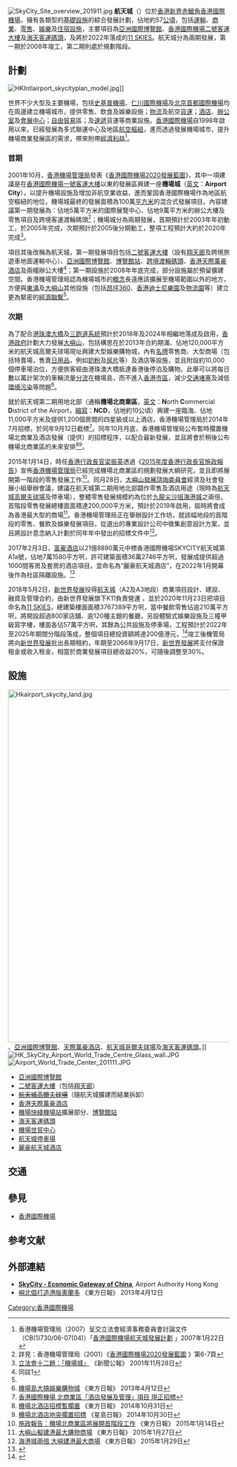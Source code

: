 {{Not|空港城市}}
{{noteTA
|T=航天城
|1=航天
}}
[[File:SkyCity_Site_overview_201911.jpg|right]]
'''航天城'''（{{lang-en|'''SkyCity'''}}）位於[[香港|香港]][[新界|新界]][[赤鱲角|赤鱲角]][[香港國際機場|香港國際機場]]，擁有各類型的[[基礎設施|基礎設施]]的綜合發展計劃，佔地約57[[公頃|公頃]]，包括[[運輸|運輸]]、[[商業|商業]]、[[零售|零售]]、[[娛樂|娛樂]]及[[住宿|住宿]][[設施|設施]]，主要項目為[[亞洲國際博覽館|亞洲國際博覽館]]、[[香港國際機場二號客運大樓|香港國際機場二號客運大樓]]及[[海天客運碼頭|海天客運碼頭]]，及將於2022年落成的[[11_SKIES|11 SKIES]]。航天城分為兩期發展，第一期於2008年竣工，第二期則處於規劃階段。

==計劃==
[[File:HKIntlairport_skycityplan_model.jpg|right]]]]

世界不少大型及主要機場，包括[[史基普機場|史基普機場]]、[[仁川國際機場|仁川國際機場]]及[[北京首都國際機場|北京首都國際機場]]均在周邊建立機場城市，提供零售、飲食及娛樂設施；[[物流|物流]]及航空[[貨運|貨運]]；[[酒店|酒店]]、[[辦公室|辦公室]]及[[香港會議展覽中心|會展中心]]；[[自由貿易|自由貿易]]區；及[[速遞|速遞]]貨運等商業設施。[[香港國際機場|香港國際機場]]自1998年啟用以來，已經發展為多式聯運中心及地區[[航空|航空]][[樞紐|樞紐]]，進而透過發展機場城市，提升機場商業發展區的需求，帶來附帶[[經濟|經濟]][[利益|利益]]<ref>香港機場管理局（2007）呈交立法會經濟事務委員會討論文件（CB(1)730/06-07(04)）「[http://www.legco.gov.hk/yr06-07/chinese/panels/es/papers/es0122cb1-730-4-c.pdf 香港國際機場航天城發展計劃] {{Wayback|url=http://www.legco.gov.hk/yr06-07/chinese/panels/es/papers/es0122cb1-730-4-c.pdf |date=20191030063856 }}」2007年1月22日</ref>。

=== 首期 ===
2001年10月，[[香港機場管理局|香港機場管理局]]發表《[[香港國際機場2020發展藍圖|香港國際機場2020發展藍圖]]》，其中一項建議是在[[香港國際機場一號客運大樓|香港國際機場一號客運大樓]]以東的發展區興建一座'''機場城'''（[[英文|英文]]：'''Airport City'''），以提升機場設施及增加非航空業收益，進而鞏固香港國際機場作為地區航空樞紐的地位，機場城最終的發展面積為100萬[[平方米|平方米]]的混合式發展項目。內容建議第一期發展為：佔地5萬平方米的國際展覽中心、佔地9萬平方米的辦公大樓及零售項目及跨境客運渡輪碼頭<ref>詳見：香港機場管理局（2001）《[http://www.hongkongairport.com/chi/aboutus/pdf/MP2020.pdf 香港國際機場2020發展藍圖] {{Wayback|url=http://www.hongkongairport.com/chi/aboutus/pdf/MP2020.pdf |date=20070128052835 }}》第6-7頁</ref>；機場城分為兩期發展，首期預計於2003年年初動工，於2005年完成，次期預計於2005後分期動工，整項工程預計大約於2020年完成<ref>[http://www.info.gov.hk/gia/general/200111/28/1128199.htm 立法會十二題：「機場城」] {{Wayback|url=http://www.info.gov.hk/gia/general/200111/28/1128199.htm |date=20191128141006 }} 《新聞公報》 2001年11月28日</ref>。

項目其後改稱為航天城，第一期發展項目包括[[香港國際機場二號客運大樓|二號客運大樓]]（設有[[翔天廊|翔天廊]]及跨境旅遊車地面運輸中心）、[[亞洲國際博覽館|亞洲國際博覽館]]、[[博覽館站|博覽館站]]、[[赤鱲角碼頭|跨境渡輪碼頭]]、[[香港天際萬豪酒店|香港天際萬豪酒店]]及兩幢辦公大樓<ref name="#1">同註1</ref>；第一期設施於2008年年底完成，部分設施屬於預留擴建空間。香港機場管理局認為機場城市的[[概念|概念]]長遠應該擴展至機場範圍以外的地方，方便與[[東涌_(香港)|東涌]]及[[大嶼山|大嶼山]]其他設施（包括[[昂坪360|昂坪360]]、[[香港迪士尼樂園|香港迪士尼樂園]]及[[物流園|物流園]]等）建立更為緊密的[[經濟|經濟]][[聯繫|聯繫]]<ref name="#1"/>。

=== 次期 ===
{{HK future infrastructure}}

為了配合[[港珠澳大橋|港珠澳大橋]]及[[三跑道系統|三跑道系統]]預計於2018年及2024年相繼地落成及啟用，[[香港政府|香港政府]]計劃大力發展[[大嶼山|大嶼山]]，包括構思在於2013年合約期滿、佔地120,000平方米的航天城高爾夫球場現址興建大型娛樂購物城，內有[[名牌|名牌]]零售商、大型商場（包括特賣場，售賣[[日用品|日用品]]，例如[[奶粉|奶粉]]及[[尿片|尿片]]等）及酒店等設施，並且附設約10,000個停車場泊位，方便旅客經由港珠澳大橋抵達香港後停泊及購物。此舉可以將每日數以萬計架次的車輛流量[[分流|分流]]在機場島，而不進入[[香港市區|香港市區]]，減少[[交通堵塞|交通堵塞]]及減低[[環境污染|環境污染]]等問題<ref>[http://orientaldaily.on.cc/cnt/news/20130412/00176_015.html 機場島大搞娛樂購物城] {{Wayback|url=http://orientaldaily.on.cc/cnt/news/20130412/00176_015.html |date=20191030081023 }} 《東方日報》 2013年4月12日</ref>。

就於航天城第二期用地北部（通稱'''機場北商業區'''，[[英文|英文]]：'''N'''orth '''C'''ommercial '''D'''istrict of the Airport，[[縮寫|縮寫]]：'''NCD'''，佔地約10公頃）興建一座臨海、佔地11,000平方米及提供1,200個房間的四星級或以上酒店，香港機場管理局於2014年7月招標，於同年9月12日截標<ref>[https://www.hongkongairport.com/chi/business/airport-authority/business-opportunities/1405562361804.html?invitation-to-tender 香港國際機場 北商業區「酒店發展及管理」項目 現正招標]</ref>。同年10月月底，香港機場管理局公布暫時擱置機場北商業及酒店發展（提供）的招標程序，以配合最新發展，並且將會於稍後公布機場北商業區的未來安排<ref>[http://orientaldaily.on.cc/cnt/news/20141031/00176_065.html 機場北酒店招標暫擱置] {{Wayback|url=http://orientaldaily.on.cc/cnt/news/20141031/00176_065.html |date=20191112194753 }} 《東方日報》 2014年10月31日</ref><ref>[https://hk.news.yahoo.com/%E6%A9%9F%E5%A0%B4%E5%8C%97%E9%85%92%E5%BA%97%E5%9C%B0%E7%AA%81%E6%93%B1%E7%BD%AE%E6%8B%9B%E6%A8%99-215636025.html 機場北酒店地突擱置招標] {{Wayback|url=https://hk.news.yahoo.com/%E6%A9%9F%E5%A0%B4%E5%8C%97%E9%85%92%E5%BA%97%E5%9C%B0%E7%AA%81%E6%93%B1%E7%BD%AE%E6%8B%9B%E6%A8%99-215636025.html |date=20190809010736 }} 《星島日報》 2014年10月30日</ref>。

2015年1月14日，時任[[香港行政長官|香港行政長官]][[梁振英|梁振英]]透過《[[2015年度香港行政長官施政報告|2015年度香港行政長官施政報告]]》宣佈[[香港機場管理局|香港機場管理局]]已經完成機場北商業區的規劃發展大綱研究，並且即將展開第一階段的零售發展工作<ref>[http://www.on.cc/hk/bkn/cnt/news/20150114/bkn-20150114113338011-0114_00822_001.html 施政報告：機場北商業區將展開首階段工作] 《東方日報》 2015年1月14日</ref>。同月28日，[[大嶼山發展諮詢委員會|大嶼山發展諮詢委員會]]經濟及社會發展小組舉辦會議，建議在航天城第二期用地北部闢作零售及酒店用途（現時為[[航天城高爾夫球場|航天城高爾夫球場]]及停車場），整體零售發展規模約為位於[[九龍|九龍]][[尖沙咀|尖沙咀]][[海港城|海港城]]之兩倍，首階段零售發展總樓面面積達200,000平方米，預計於2019年啟用，屆時將會成為香港最大型的商場<ref>[http://orientaldaily.on.cc/cnt/news/20150127/00176_046.html 大嶼山擬建港最大購物商場] {{Wayback|url=http://orientaldaily.on.cc/cnt/news/20150127/00176_046.html |date=20191030042308 }} 《東方日報》 2015年1月27日</ref>。香港機場管理局正在舉辦設計工作坊，就該幅地段的首階段的零售、餐飲及娛樂發展項目，從選出的專業設計公司中徵集創意設計方案，並且將設計意念納入計劃於同年年中發出的招標文件中<ref>[http://orientaldaily.on.cc/cnt/news/20150129/00176_014.html 海港城兩倍 大嶼建港最大商場] {{Wayback|url=http://orientaldaily.on.cc/cnt/news/20150129/00176_014.html |date=20191029131726 }} 《東方日報》 2015年1月29日</ref>。

2017年2月3日，[[富豪酒店|富豪酒店]]以21億8890萬元中標香港國際機場SKYCITY航天城第A1a號，佔地7萬1580平方呎，許可建築面積36萬2746平方呎，發展成提供超過1000間客房及套房的酒店項目，並命名為“麗豪航天城酒店”，在2022年1月開幕後作為社區隔離設施。<ref>{{cite news |title=麗豪航天城及富薈馬頭圍酒店3月起改爲社區隔離設施 |url=https://hd.stheadline.com/news/realtime/hk/2311185/%E5%8D%B3%E6%99%82-%E6%B8%AF%E8%81%9E-%E7%96%AB%E6%83%85%E6%B6%88%E6%81%AF-%E9%BA%97%E8%B1%AA%E8%88%AA%E5%A4%A9%E5%9F%8E%E5%8F%8A%E5%AF%8C%E8%96%88%E9%A6%AC%E9%A0%AD%E5%9C%8D%E9%85%92%E5%BA%973%E6%9C%88%E8%B5%B7%E6%94%B9%E7%88%B2%E7%A4%BE%E5%8D%80%E9%9A%94%E9%9B%A2%E8%A8%AD%E6%96%BD |accessdate=2022-05-20 |work=頭條日報 |date=2022-02-22}}</ref>

2018年5月2日，[[新世界發展|新世界發展]]投得[[航天城|航天城]]（A2及A3地段）商業項目設計、建設、融資及管理合約，由新世界發展旗下K11負責營運 ，並於2020年11月23日把項目命名為[[11_SKIES|11 SKIES]]，總建築樓面面積3767389平方呎，當中餐飲零售佔逾210萬平方呎，將開設超過800家店舖、逾120種主題的餐廳，另設體驗式娛樂設施及三幢甲級寫字樓，樓面各佔57萬平方呎，其餘為公共設施及停車場，工程預計於2022年至2025年期間分階段落成，整個項目總投資額將達200億港元，<ref>{{Cite news |url=https://hk.finance.appledaily.com/finance/daily/article/20180503/20379717 |title=新世界奪航天城項目　擬投資200億 |work=蘋果日報 |date=2018-05-03 |accessdate=2018-05-03 |archive-date=2019-08-09 |archive-url=https://web.archive.org/web/20190809070508/https://hk.finance.appledaily.com/finance/daily/article/20180503/20379717 |dead-url=no }}</ref>竣工後機管局將向[[新世界發展|新世界發展]]批出長期租約，年期至2066年9月17日，[[新世界發展|新世界發展]]將支付保證租金或收入租金，相當於商業發展項目總收益20%，可隨後調整至30%。

==設施==
[[File:Hkairport_skycity_land.jpg|800px]]、[[亞洲國際博覽館|亞洲國際博覽館]]、[[天際萬豪酒店|天際萬豪酒店]]、[[航天城哥爾夫球場|航天城哥爾夫球場]]及[[海天客運碼頭|海天客運碼頭]]。]]{{Clear}}
[[File:HK_SkyCity_Airport_World_Trade_Centre_Glass_wall.JPG|thumb]]
[[File:Airport_World_Trade_Center_201111.JPG|thumb]]

* [[亞洲國際博覽館|亞洲國際博覽館]]
* [[香港國際機場二號客運大樓|二號客運大樓]]（包括[[翔天廊|翔天廊]]）
* <del>[[航天城高爾夫球場|航天城高爾夫球場]]</del>（隨航天城擴建而結業拆卸）
* [[香港天際萬豪酒店|香港天際萬豪酒店]]
* [[機場快綫_(港鐵)|機場快綫]][[機場站_(香港)|機場站]]擴展部分、[[博覽館站|博覽館站]]
* [[海天客運碼頭|海天客運碼頭]]
* [[機場世貿中心|機場世貿中心]]<!--2008年3月27日啟用<ref>[http://www.hongkongairport.com/chi/hkianews/hkianews_8.pdf 《翱翔天地》]第8期</ref>-->
* [[航天城停車場|航天城停車場]]
* [[麗豪航天城酒店|麗豪航天城酒店]]

==交通==
{{details|香港國際機場#交通配套}}

==參見==
* [[香港國際機場|香港國際機場]]

==参考文献==
<div class="references-small">
<references />
</div>

==外部連結==
{{commonscat|Hong Kong SkyCity}}
* [https://web.archive.org/web/20060427082559/http://www.hongkongairport.com/eng/aboutus/scbrochure.html '''SkyCity - Economic Gateway of China'''], Airport Authority Hong Kong 
*[http://orientaldaily.on.cc/cnt/news/20130412/00176_016.html 嶼北倡打造港版奧蘭多] {{Wayback|url=http://orientaldaily.on.cc/cnt/news/20130412/00176_016.html |date=20191029221302 }} 《東方日報》 2013年4月12日

[[Category:香港國際機場|Category:香港國際機場]]